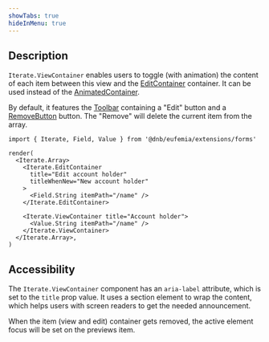 ```yaml
---
showTabs: true
hideInMenu: true
---
```


## Description

`Iterate.ViewContainer` enables users to toggle (with animation) the content of each item between this view and the [EditContainer](/uilib/extensions/forms/Iterate/EditContainer/) container. It can be used instead of the [AnimatedContainer](/uilib/extensions/forms/Iterate/AnimatedContainer/).

By default, it features the [Toolbar](/uilib/extensions/forms/Iterate/Toolbar/) containing a "Edit" button and a [RemoveButton](/uilib/extensions/forms/Iterate/RemoveButton/) button. The "Remove" will delete the current item from the array.

```tsx
import { Iterate, Field, Value } from '@dnb/eufemia/extensions/forms'

render(
  <Iterate.Array>
    <Iterate.EditContainer
      title="Edit account holder"
      titleWhenNew="New account holder"
    >
      <Field.String itemPath="/name" />
    </Iterate.EditContainer>

    <Iterate.ViewContainer title="Account holder">
      <Value.String itemPath="/name" />
    </Iterate.ViewContainer>
  </Iterate.Array>,
)
```

## Accessibility

The `Iterate.ViewContainer` component has an `aria-label` attribute, which is set to the `title` prop value. It uses a section element to wrap the content, which helps users with screen readers to get the needed announcement.

When the item (view and edit) container gets removed, the active element focus will be set on the previews item.
